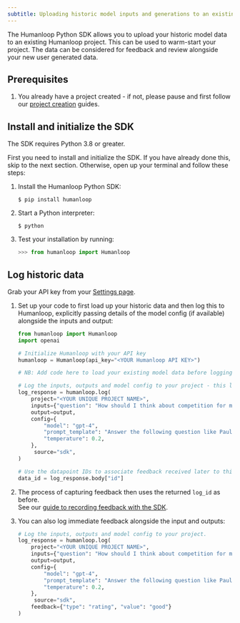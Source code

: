 ```yaml
---
subtitle: Uploading historic model inputs and generations to an existing Humanloop project.
---
```

The Humanloop Python SDK allows you to upload your historic model data to an existing Humanloop project. This can be used to warm-start your project. The data can be considered for feedback and review alongside your new user generated data.

## Prerequisites

1. You already have a project created - if not, please pause and first follow our [project creation](../create-project/from-playground) guides.

## Install and initialize the SDK
<Tip>
The SDK requires Python 3.8 or greater.
</Tip>

First you need to install and initialize the SDK. If you have already done this, skip to the next section. Otherwise, open up your terminal and follow these steps:

1. Install the Humanloop Python SDK:
   ```shell
   $ pip install humanloop
   ```
2. Start a Python interpreter:
   ```shell
   $ python
   ```
3. Test your installation by running:
   ```python
   >>> from humanloop import Humanloop
   ```

## Log historic data

Grab your API key from your [Settings page](https://app.humanloop.com/account/api-keys).

1. Set up your code to first load up your historic data and then log this to Humanloop, explicitly passing details of the model config (if available) alongside the inputs and output:

   ```python
   from humanloop import Humanloop
   import openai

   # Initialize Humanloop with your API key
   humanloop = Humanloop(api_key="<YOUR Humanloop API KEY>")

   # NB: Add code here to load your existing model data before logging it to Humanloop

   # Log the inputs, outputs and model config to your project - this log call can take batches of data.
   log_response = humanloop.log(
       project="<YOUR UNIQUE PROJECT NAME>",
       inputs={"question": "How should I think about competition for my startup?"},
       output=output,
       config={
           "model": "gpt-4",
           "prompt_template": "Answer the following question like Paul Graham from YCombinator: {{question}}",
           "temperature": 0.2,
       },
     	source="sdk",
   )

   # Use the datapoint IDs to associate feedback received later to this datapoint.
   data_id = log_response.body["id"]
   ```
2. The process of capturing feedback then uses the returned `log_id` as before.  
   See our [guide to recording feedback with the SDK](./overview).
3. You can also log immediate feedback alongside the input and outputs:
   ```python
   # Log the inputs, outputs and model config to your project.
   log_response = humanloop.log(
       project="<YOUR UNIQUE PROJECT NAME>",
       inputs={"question": "How should I think about competition for my startup?"},
       output=output,
       config={
           "model": "gpt-4",
           "prompt_template": "Answer the following question like Paul Graham from YCombinator: {{question}}",
           "temperature": 0.2,
       },
     	source="sdk",
       feedback={"type": "rating", "value": "good"}
   )
   ```
